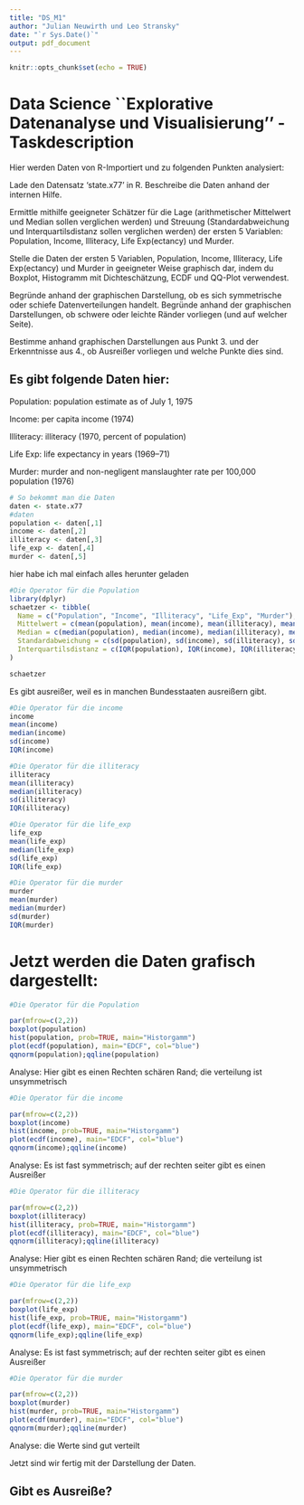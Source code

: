 ```yaml
---
title: "DS_M1"
author: "Julian Neuwirth und Leo Stransky"
date: "`r Sys.Date()`"
output: pdf_document
---
```


```r
knitr::opts_chunk$set(echo = TRUE)
```

# Data Science ``Explorative Datenanalyse und Visualisierung'' - Taskdescription

Hier werden Daten von R-Importiert und zu folgenden Punkten analysiert:


Lade den Datensatz 'state.x77' in R. Beschreibe die Daten anhand der internen Hilfe.

Ermittle mithilfe geeigneter Schätzer für die Lage (arithmetischer Mittelwert und Median sollen verglichen werden) und Streuung (Standardabweichung und Interquartilsdistanz sollen verglichen werden) der ersten 5 Variablen: Population, Income, Illiteracy, Life Exp(ectancy) und Murder.

Stelle die Daten der ersten 5 Variablen, Population, Income, Illiteracy, Life Exp(ectancy) und Murder in geeigneter Weise graphisch dar, indem du Boxplot, Histogramm mit Dichteschätzung, ECDF und QQ-Plot verwendest.

Begründe anhand der graphischen Darstellung, ob es sich symmetrische oder schiefe Datenverteilungen handelt. Begründe anhand der graphischen Darstellungen, ob schwere oder leichte Ränder vorliegen (und auf welcher Seite).

Bestimme anhand graphischen Darstellungen aus Punkt 3. und der Erkenntnisse aus 4., ob Ausreißer vorliegen und welche Punkte dies sind.

## Es gibt folgende Daten hier:

Population:
population estimate as of July 1, 1975

Income:
per capita income (1974)

Illiteracy:
illiteracy (1970, percent of population)

Life Exp:
life expectancy in years (1969–71)

Murder:
murder and non-negligent manslaughter rate per 100,000 population (1976)

```r
# So bekommt man die Daten
daten <- state.x77
#daten
population <- daten[,1]
income <- daten[,2]
illiteracy <- daten[,3]
life_exp <- daten[,4]
murder <- daten[,5]

```

hier habe ich mal einfach alles herunter geladen

```r
#Die Operator für die Population
library(dplyr)
schaetzer <- tibble(
  Name = c("Population", "Income", "Illiteracy", "Life_Exp", "Murder"),
  Mittelwert = c(mean(population), mean(income), mean(illiteracy), mean(life_exp), mean(murder)),
  Median = c(median(population), median(income), median(illiteracy), median(life_exp), median(murder)),
  Standardabweichung = c(sd(population), sd(income), sd(illiteracy), sd(life_exp), sd(murder)),
  Interquartilsdistanz = c(IQR(population), IQR(income), IQR(illiteracy), IQR(life_exp), IQR(murder))
)

schaetzer
```
Es gibt ausreißer, weil es in manchen Bundesstaaten ausreißern gibt.

```r
#Die Operator für die income
income
mean(income)
median(income)
sd(income)
IQR(income)

```

```r
#Die Operator für die illiteracy
illiteracy
mean(illiteracy)
median(illiteracy)
sd(illiteracy)
IQR(illiteracy)

```


```r
#Die Operator für die life_exp
life_exp
mean(life_exp)
median(life_exp)
sd(life_exp)
IQR(life_exp)

```


```r
#Die Operator für die murder
murder
mean(murder)
median(murder)
sd(murder)
IQR(murder)

```


# Jetzt werden die Daten grafisch dargestellt:


```r
#Die Operator für die Population

par(mfrow=c(2,2))
boxplot(population)
hist(population, prob=TRUE, main="Historgamm")
plot(ecdf(population), main="EDCF", col="blue")
qqnorm(population);qqline(population)
```

Analyse: Hier gibt es einen Rechten schären Rand; die verteilung ist unsymmetrisch


```r
#Die Operator für die income

par(mfrow=c(2,2))
boxplot(income)
hist(income, prob=TRUE, main="Historgamm")
plot(ecdf(income), main="EDCF", col="blue")
qqnorm(income);qqline(income)
```

Analyse: Es ist fast symmetrisch; auf der rechten seiter gibt es einen Ausreißer

```r
#Die Operator für die illiteracy

par(mfrow=c(2,2))
boxplot(illiteracy)
hist(illiteracy, prob=TRUE, main="Historgamm")
plot(ecdf(illiteracy), main="EDCF", col="blue")
qqnorm(illiteracy);qqline(illiteracy)
```

Analyse: Hier gibt es einen Rechten schären Rand; die verteilung ist unsymmetrisch

```r
#Die Operator für die life_exp

par(mfrow=c(2,2))
boxplot(life_exp)
hist(life_exp, prob=TRUE, main="Historgamm")
plot(ecdf(life_exp), main="EDCF", col="blue")
qqnorm(life_exp);qqline(life_exp)
```

Analyse: Es ist fast symmetrisch; auf der rechten seiter gibt es einen Ausreißer

```r
#Die Operator für die murder

par(mfrow=c(2,2))
boxplot(murder)
hist(murder, prob=TRUE, main="Historgamm")
plot(ecdf(murder), main="EDCF", col="blue")
qqnorm(murder);qqline(murder)
```

Analyse: die Werte sind gut verteilt

Jetzt sind wir fertig mit der Darstellung der Daten.


## Gibt es Ausreiße?



